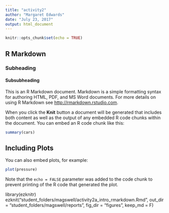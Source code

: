 ```yaml
---
title: "activity2"
author: "Margaret Edwards"
date: "July 23, 2017"
output: html_document
---
```


```r
knitr::opts_chunk$set(echo = TRUE)
```

## R Markdown

### Subheading

#### Subsubheading



This is an R Markdown document. Markdown is a simple formatting syntax for authoring HTML, PDF, and MS Word documents. For more details on using R Markdown see <http://rmarkdown.rstudio.com>.

When you click the **Knit** button a document will be generated that includes both content as well as the output of any embedded R code chunks within the document. You can embed an R code chunk like this:

```r
summary(cars)
```

## Including Plots

You can also embed plots, for example:

```r
plot(pressure)
```

Note that the `echo = FALSE` parameter was added to the code chunk to prevent printing of the R code that generated the plot.

library(ezknitr)
ezknit("student_folders/magswell/activity2a_intro_rmarkdown.Rmd",
  out_dir = "student_folders/magswell/reports",
  fig_dir = "figures",
  keep_md = F)
